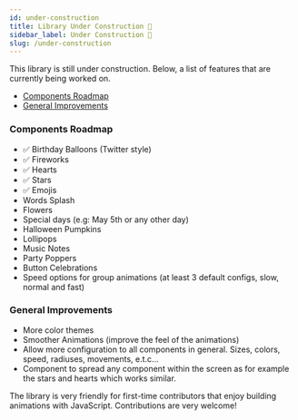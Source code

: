 ```yaml
---
id: under-construction
title: Library Under Construction 🚧
sidebar_label: Under Construction 🚧
slug: /under-construction
---
```


This library is still under construction. Below, a list of features that are currently being worked on.

- [Components Roadmap](#components-roadmap)
- [General Improvements](#general-improvements)

### Components Roadmap

- ✅ Birthday Balloons (Twitter style)
- ✅ Fireworks
- ✅ Hearts
- ✅ Stars
- ✅ Emojis
- Words Splash
- Flowers
- Special days (e.g: May 5th or any other day)
- Halloween Pumpkins
- Lollipops
- Music Notes
- Party Poppers
- Button Celebrations
- Speed options for group animations (at least 3 default configs, slow, normal and fast)

### General Improvements

- More color themes
- Smoother Animations (improve the feel of the animations)
- Allow more configuration to all components in general. Sizes, colors, speed, radiuses, movements, e.t.c...
- Component to spread any component within the screen as for example the stars and hearts which works similar.

The library is very friendly for first-time contributors that enjoy building animations with JavaScript. Contributions are very welcome!

